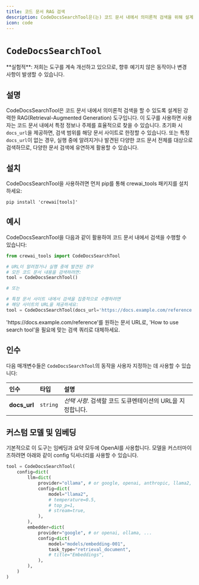 ```yaml
---
title: 코드 문서 RAG 검색
description: CodeDocsSearchTool은(는) 코드 문서 내에서 의미론적 검색을 위해 설계된 강력한 RAG(Retrieval-Augmented Generation) 도구입니다.
icon: code
---
```


# `CodeDocsSearchTool`

<Note>
    **실험적**: 저희는 도구를 계속 개선하고 있으므로, 향후 예기치 않은 동작이나 변경 사항이 발생할 수 있습니다.
</Note>

## 설명

CodeDocsSearchTool은 코드 문서 내에서 의미론적 검색을 할 수 있도록 설계된 강력한 RAG(Retrieval-Augmented Generation) 도구입니다.
이 도구를 사용하면 사용자는 코드 문서 내에서 특정 정보나 주제를 효율적으로 찾을 수 있습니다. 초기화 시 `docs_url`을 제공하면,
검색 범위를 해당 문서 사이트로 한정할 수 있습니다. 또는 특정 `docs_url`이 없는 경우,
실행 중에 알려지거나 발견된 다양한 코드 문서 전체를 대상으로 검색하므로, 다양한 문서 검색에 유연하게 활용할 수 있습니다.

## 설치

CodeDocsSearchTool을 사용하려면 먼저 pip를 통해 crewai_tools 패키지를 설치하세요:

```shell
pip install 'crewai[tools]'
```

## 예시

CodeDocsSearchTool을 다음과 같이 활용하여 코드 문서 내에서 검색을 수행할 수 있습니다:

```python Code
from crewai_tools import CodeDocsSearchTool

# URL이 알려졌거나 실행 중에 발견된 경우
# 모든 코드 문서 내용을 검색하려면:
tool = CodeDocsSearchTool()

# 또는

# 특정 문서 사이트 내에서 검색을 집중적으로 수행하려면
# 해당 사이트의 URL을 제공하세요:
tool = CodeDocsSearchTool(docs_url='https://docs.example.com/reference')
```
<Note>
    'https://docs.example.com/reference'를 원하는 문서 URL로,
    'How to use search tool'을 필요에 맞는 검색 쿼리로 대체하세요.
</Note>

## 인수

다음 매개변수들은 `CodeDocsSearchTool`의 동작을 사용자 지정하는 데 사용할 수 있습니다:

| 인수             | 타입      | 설명                                                                                                  |
|:------------------|:----------|:-----------------------------------------------------------------------------------------------------|
| **docs_url**       | `string`  | _선택 사항_. 검색할 코드 도큐멘테이션의 URL을 지정합니다.                                 |

## 커스텀 모델 및 임베딩

기본적으로 이 도구는 임베딩과 요약 모두에 OpenAI를 사용합니다. 모델을 커스터마이즈하려면 아래와 같이 config 딕셔너리를 사용할 수 있습니다.

```python Code
tool = CodeDocsSearchTool(
    config=dict(
        llm=dict(
            provider="ollama", # or google, openai, anthropic, llama2, ...
            config=dict(
                model="llama2",
                # temperature=0.5,
                # top_p=1,
                # stream=true,
            ),
        ),
        embedder=dict(
            provider="google", # or openai, ollama, ...
            config=dict(
                model="models/embedding-001",
                task_type="retrieval_document",
                # title="Embeddings",
            ),
        ),
    )
)
```
